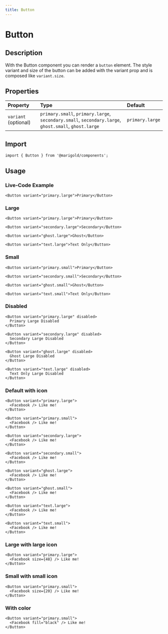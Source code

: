 ```yaml
---
title: Button
---
```




# Button

## Description

With the Button component you can render a `button` element.
The style variant and size of the button can be added with the variant prop and is composed like `variant.size`.

## Properties

| Property             | Type                                                                                                 | Default         |
| :------------------- | :--------------------------------------------------------------------------------------------------- | :-------------- |
| `variant` (optional) | `primary.small`, `primary.large`, `secondary.small`, `secondary.large`, `ghost.small`, `ghost.large` | `primary.large` |

## Import

```tsx code-only
import { Button } from '@marigold/components';
```

## Usage

### Live-Code Example

```tsx live-code
<Button variant="primary.large">Primary</Button>
```

### Large

```tsx
<Button variant="primary.large">Primary</Button>
```

```tsx
<Button variant="secondary.large">Secondary</Button>
```

```tsx
<Button variant="ghost.large">Ghost</Button>
```

```tsx
<Button variant="text.large">Text Only</Button>
```

### Small

```tsx
<Button variant="primary.small">Primary</Button>
```

```tsx
<Button variant="secondary.small">Secondary</Button>
```

```tsx
<Button variant="ghost.small">Ghost</Button>
```

```tsx
<Button variant="text.small">Text Only</Button>
```

### Disabled

```tsx
<Button variant="primary.large" disabled>
  Primary Large Disabled
</Button>
```

```tsx
<Button variant="secondary.large" disabled>
  Secondary Large Disabled
</Button>
```

```tsx
<Button variant="ghost.large" disabled>
  Ghost Large Disabled
</Button>
```

```tsx
<Button variant="text.large" disabled>
  Text Only Large Disabled
</Button>
```

### Default with icon

```tsx
<Button variant="primary.large">
  <Facebook /> Like me!
</Button>
```

```tsx
<Button variant="primary.small">
  <Facebook /> Like me!
</Button>
```

```tsx
<Button variant="secondary.large">
  <Facebook /> Like me!
</Button>
```

```tsx
<Button variant="secondary.small">
  <Facebook /> Like me!
</Button>
```

```tsx
<Button variant="ghost.large">
  <Facebook /> Like me!
</Button>
```

```tsx
<Button variant="ghost.small">
  <Facebook /> Like me!
</Button>
```

```tsx
<Button variant="text.large">
  <Facebook /> Like me!
</Button>
```

```tsx
<Button variant="text.small">
  <Facebook /> Like me!
</Button>
```

### Large with large icon

```tsx
<Button variant="primary.large">
  <Facebook size={48} /> Like me!
</Button>
```

### Small with small icon

```tsx
<Button variant="primary.small">
  <Facebook size={20} /> Like me!
</Button>
```

### With color

```tsx
<Button variant="primary.small">
  <Facebook fill="black" /> Like me!
</Button>
```

